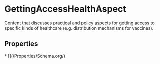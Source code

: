 # GettingAccessHealthAspect

Content that discusses practical and policy aspects for getting access to specific kinds of healthcare (e.g. distribution mechanisms for vaccines).

## Properties

<Grid>
* [](/Properties/Schema.org/)

</Grid>

